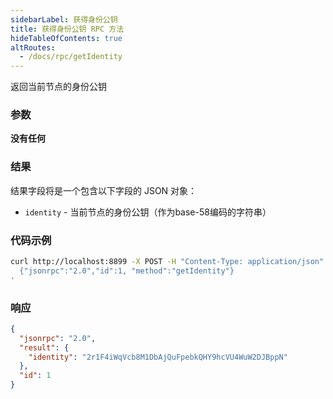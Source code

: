 ```yaml
---
sidebarLabel: 获得身份公钥
title: 获得身份公钥 RPC 方法
hideTableOfContents: true
altRoutes:
  - /docs/rpc/getIdentity
---
```


返回当前节点的身份公钥

<DocSideBySide>

<DocLeftSide>

### 参数

**没有任何**

### 结果

结果字段将是一个包含以下字段的 JSON 对象：

- `identity` - 当前节点的身份公钥（作为base-58编码的字符串）

</DocLeftSide>
<DocRightSide>

### 代码示例

```bash
curl http://localhost:8899 -X POST -H "Content-Type: application/json" -d '
  {"jsonrpc":"2.0","id":1, "method":"getIdentity"}
'
```

### 响应

```json
{
  "jsonrpc": "2.0",
  "result": {
    "identity": "2r1F4iWqVcb8M1DbAjQuFpebkQHY9hcVU4WuW2DJBppN"
  },
  "id": 1
}
```

</DocRightSide>
</DocSideBySide>
